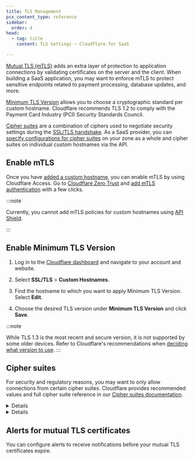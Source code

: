 ```yaml
---
title: TLS Management
pcx_content_type: reference
sidebar:
  order: 4
head:
  - tag: title
    content: TLS Settings — Cloudflare for SaaS

---
```



[Mutual TLS (mTLS)](https://www.cloudflare.com/learning/access-management/what-is-mutual-tls/) adds an extra layer of protection to application connections by validating certificates on the server and the client. When building a SaaS application, you may want to enforce mTLS to protect sensitive endpoints related to payment processing, database updates, and more.

[Minimum TLS Version](/ssl/edge-certificates/additional-options/minimum-tls/) allows you to choose a cryptographic standard per custom hostname. Cloudflare recommends TLS 1.2 to comply with the Payment Card Industry (PCI) Security Standards Council.

[Cipher suites](/ssl/edge-certificates/additional-options/cipher-suites/) are a combination of ciphers used to negotiate security settings during the [SSL/TLS handshake](https://www.cloudflare.com/learning/ssl/what-happens-in-a-tls-handshake/). As a SaaS provider, you can [specify configurations for cipher suites](#cipher-suites) on your zone as a whole and cipher suites on individual custom hostnames via the API.

## Enable mTLS

Once you have [added a custom hostname](/cloudflare-for-platforms/cloudflare-for-saas/start/getting-started/), you can enable mTLS by using Cloudflare Access. Go to [Cloudflare Zero Trust](https://one.dash.cloudflare.com/) and [add mTLS authentication](/cloudflare-one/identity/devices/access-integrations/mutual-tls-authentication/) with a few clicks.

:::note


Currently, you cannot add mTLS policies for custom hostnames using [API Shield](/api-shield/security/mtls/).


:::

## Enable Minimum TLS Version

1. Log in to the [Cloudflare dashboard](https://dash.cloudflare.com) and navigate to your account and website.

2. Select **SSL/TLS** > **Custom Hostnames**.

3. Find the hostname to which you want to apply Minimum TLS Version. Select **Edit**.

4. Choose the desired TLS version under **Minimum TLS Version** and click **Save**.

:::note

While TLS 1.3 is the most recent and secure version, it is not supported by some older devices. Refer to Cloudflare's recommendations when [deciding what version to use](/ssl/reference/protocols/#decide-which-version-to-use). 
:::

## Cipher suites

For security and regulatory reasons, you may want to only allow connections from certain cipher suites. Cloudflare provides recommended values and full cipher suite reference in our [Cipher suites documentation](/ssl/edge-certificates/additional-options/cipher-suites/).


<Details header="Restrict cipher suites for zone">

Refer to [Edit zone setting](/api/operations/zone-settings-edit-single-setting) and use `ciphers` as the setting name in the URI path.


</Details>


<Details header="Restrict cipher suites for custom hostname">

Refer to [SSL properties of a custom hostname](/api/operations/custom-hostname-for-a-zone-edit-custom-hostname).

<Render file="edit-custom-hostname-api" params={{ one: "When making the request," }} />


</Details>

## Alerts for mutual TLS certificates

You can configure alerts to receive notifications before your mutual TLS certificates expire.

<AvailableNotifications product="SSL/TLS" notificationFilter="Access mTLS Certificate Expiration Alert" />

<Render file="get-started" product="notifications" />
